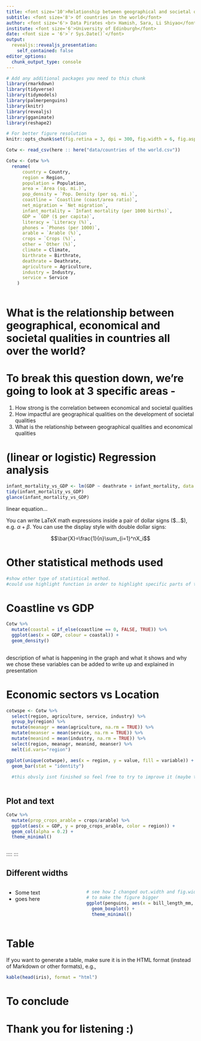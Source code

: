 ```yaml
---
title: <font size='10'>Relationship between geographical and societal qualities</font>
subtitle: <font size='8'> Of countries in the world</font>
author: <font size='6'> Data Pirates <br> Hamish, Sara, Li Shiyao</font>
institute: <font size='6'>University of Edinburgh</font>
date: <font size = '6'>`r Sys.Date()`</font>
output:
  revealjs::revealjs_presentation:
    self_contained: false
editor_options: 
  chunk_output_type: console
---
```


```r
# Add any additional packages you need to this chunk
library(rmarkdown)
library(tidyverse)
library(tidymodels)
library(palmerpenguins)
library(knitr)
library(revealjs)
library(gganimate)
library(reshape2)
```

```r
# For better figure resolution
knitr::opts_chunk$set(fig.retina = 3, dpi = 300, fig.width = 6, fig.asp = 0.618, out.width = "80%")
```

```r
Cotw <- read_csv(here :: here("data/countries of the world.csv"))
```

```r
Cotw <- Cotw %>%
  rename(
      country = Country,
      region = Region,
      population = Population,
      area = `Area (sq. mi.)`,
      pop_density = `Pop. Density (per sq. mi.)`,
      coastline = `Coastline (coast/area ratio)`,
      net_migration = `Net migration`,
      infant_mortality = `Infant mortality (per 1000 births)`,
      GDP = `GDP ($ per capita)`,
      literacy = `Literacy (%)`,
      phones = `Phones (per 1000)`,
      arable = `Arable (%)`,
      crops = `Crops (%)`,
      other = `Other (%)`,
      climate = Climate,
      birthrate = Birthrate,
      deathrate = Deathrate,
      agriculture = Agriculture,
      industry = Industry,
      service = Service
    ) 
  
```


# What is the relationship between geographical, economical and societal qualities in countries all over the world? 

# To break this question down, we're going to look at 3 specific areas -
1. How strong is the correlation between economical and societal qualities
2. How impactful are geographical qualities on the development of societal qualities
3. What is the relationship between geographical qualities and economical qualities

# (linear or logistic) Regression analysis

```r
infant_mortality_vs_GDP <- lm(GDP ~ deathrate + infant_mortality, data = Cotw)
tidy(infant_mortality_vs_GDP)
glance(infant_mortality_vs_GDP)
```

linear equation...

You can write LaTeX math expressions inside a pair of dollar signs (\$...\$), e.g. $\alpha+\beta$. You can use the display style with double dollar signs:

$$\bar{X}=\frac{1}{n}\sum_{i=1}^nX_i$$


# Other statistical methods used

```r
#show other type of statistical method.
#could use highlight function in order to highlight specific parts of the code
```

# Coastline vs GDP

```r
Cotw %>%
  mutate(coastal = if_else(coastline == 0, FALSE, TRUE)) %>%
  ggplot(aes(x = GDP, colour = coastal)) +
  geom_density()
  
```

description of what is happening in the graph and what it shows and why we chose these variables can be added to write up and explained in presentation

# Economic sectors vs Location

```r
cotwspe <- Cotw %>%
  select(region, agriculture, service, industry) %>% 
  group_by(region) %>%
  mutate(meanagr = mean(agriculture, na.rm = TRUE)) %>%
  mutate(meanser = mean(service, na.rm = TRUE)) %>%
  mutate(meanind = mean(industry, na.rm = TRUE)) %>%
  select(region, meanagr, meanind, meanser) %>%
  melt(id.vars="region")

ggplot(unique(cotwspe), aes(x = region, y = value, fill = variable)) +
  geom_bar(stat = "identity")
  
  #this obvsly isnt finished so feel free to try to improve it (maybe tidy the region variables to continents, invert the x and y axis etc) what im trying to show here is that there is a difference in economic qualities (sectors) depending on what area of the world u are in, then we can maybe explore why this is etc.



```

## Plot and text

```r
Cotw %>%
  mutate(prop_crops_arable = crops/arable) %>%
  ggplot(aes(x = GDP, y = prop_crops_arable, color = region)) +
  geom_col(alpha = 0.2) +
  theme_minimal()
  
```
::::
:::

## Different widths

::: columns
:::: {.column width="40%"}
* Some text
* goes here
::::

:::: {.column width="60%"}
```r
# see how I changed out.width and fig.width from defaults
# to make the figure bigger
ggplot(penguins, aes(x = bill_length_mm, y = species, color = species)) +
  geom_boxplot() +
  theme_minimal()
```
::::
:::

# Table

If you want to generate a table, make sure it is in the HTML format (instead of Markdown or other formats), e.g.,

```r
kable(head(iris), format = "html")
```

# To conclude {data-background-image="img/world-map.gif"}

# Thank you for listening :)





